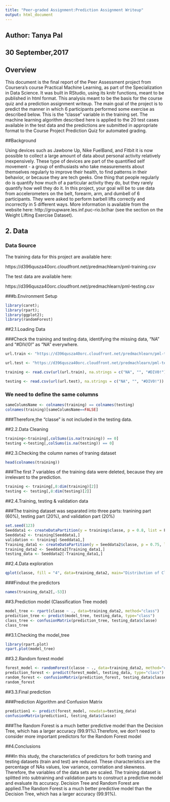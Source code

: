 ```yaml
---
title: "Peer-graded Assignment:Prediction Assignment Writeup"
output: html_document
---
```


## Author: Tanya Pal

## 30 September,2017

## Overview
This document is the final report of the Peer Assessment project from Coursera's course Practical Machine Learning, as part of the Specialization in Data Science. It was built in RStudio, using its knitr functions, meant to be published in html format. This analysis meant to be the basis for the course quiz and a prediction assignment writeup. The main goal of the project is to predict the manner in which 6 participants performed some exercise as described below. This is the "classe" variable in the training set. The machine learning algorithm described here is applied to the 20 test cases available in the test data and the predictions are submitted in appropriate format to the Course Project Prediction Quiz for automated grading.

##Background

Using devices such as Jawbone Up, Nike FuelBand, and Fitbit it is now possible to collect a large amount of data about personal activity relatively inexpensively. These type of devices are part of the quantified self movement - a group of enthusiasts who take measurements about themselves regularly to improve their health, to find patterns in their behavior, or because they are tech geeks. One thing that people regularly do is quantify how much of a particular activity they do, but they rarely quantify how well they do it. In this project, your goal will be to use data from accelerometers on the belt, forearm, arm, and dumbell of 6 participants. They were asked to perform barbell lifts correctly and incorrectly in 5 different ways. More information is available from the website here: http://groupware.les.inf.puc-rio.br/har (see the section on the Weight Lifting Exercise Dataset).

## 2. Data
### Data Source

The training data for this project are available here:

https://d396qusza40orc.cloudfront.net/predmachlearn/pml-training.csv

The test data are available here:

https://d396qusza40orc.cloudfront.net/predmachlearn/pml-testing.csv

###b.Environment Setup

```r

library(caret); 
library(rpart);
library(ggplot2);
library(randomForest)

```

##2.1.Loading Data

###Check the training and testing data, identifying the missing data, "NA" and "#DIV/0!" as "NA" everywhere.

```r
url.train <- "https://d396qusza40orc.cloudfront.net/predmachlearn/pml-training.csv"

url.test <- "https://d396qusza40orc.cloudfront.net/predmachlearn/pml-testing.csv"

training <- read.csv(url(url.train), na.strings = c("NA", "", "#DIV0!"))

testing <- read.csv(url(url.test), na.strings = c("NA", "", "#DIV0!"))

```
### We need to define the same columns
```r
sameColumsName <- colnames(training) == colnames(testing)
colnames(training)[sameColumsName==FALSE]
```
###Therefore,the "classe" is not included in the testing data.

##2.2.Data Cleaning

```r
training<-training[,colSums(is.na(training)) == 0]
testing <-testing[,colSums(is.na(testing)) == 0]
```
##2.3.Checking the column names of traning dataset
```r
head(colnames(training))
```
###The first 7 variables of the training data were deleted, because they are irrelevant to the prediction.
```r
training <- training[,8:dim(training)[2]]
testing <- testing[,8:dim(testing)[2]]
```
##2.4.Training, testing & validation data

###The training dataset was separated into three parts: tranining part (60%), testing part (20%), and validation part (20%)

```r
set.seed(123)
Seeddata1 <- createDataPartition(y = training$classe, p = 0.8, list = F)
Seeddata2 <- training[Seeddata1,]
validation <- training[-Seeddata1,]
Training_data1 <- createDataPartition(y = Seeddata2$classe, p = 0.75, list = F)
training_data2 <- Seeddata2[Training_data1,]
testing_data <- Seeddata2[-Training_data1,]
```

##2.4.Data exploration
```r
qplot(classe, fill = "4", data=training_data2, main="Distribution of Classes")
```

###Findout the predictors
```r
names(training_data2[,-53])
```
##3.Prediction model (Classification Tree model)

```r
model_tree <- rpart(classe ~ ., data=training_data2, method="class")
prediction_tree <- predict(model_tree, testing_data, type="class")
class_tree <- confusionMatrix(prediction_tree, testing_data$classe)
class_tree
```
##3.1.Checking the model_tree
```r
library(rpart.plot)
rpart.plot(model_tree)
``` 

##3.2.Random forest model
```r
forest_model <- randomForest(classe ~ ., data=training_data2, method="class")
prediction_forest <- predict(forest_model, testing_data, type="class")
random_forest <- confusionMatrix(prediction_forest, testing_data$classe)
random_forest
```

##3.3.Final prediction

###Prediction Algorithm and Confusion Matrix

```r
prediction1 <- predict(forest_model, newdata=testing_data)
confusionMatrix(prediction1, testing_data$classe)
```

###The Random Forest is a much better predictive model than the Decision Tree, which has a larger accuracy (99.91%).Therefore, we don't need to consider more important predictors for the Random Forest model

##4.Conclusions 

###In this study, the characteristics of predictors for both traning and testing datasets (train and test) are reduced. These characteristics are the percentage of NAs values, low variance, correlation and skewness. Therefore, the variables of the data sets are scaled. The training dataset is splitted into subtraining and validation parts to construct a predictive model and evaluate its accuracy. Decision Tree and Random Forest are applied.The Random Forest is a much better predictive model than the Decision Tree, which has a larger accuracy (99.91%).